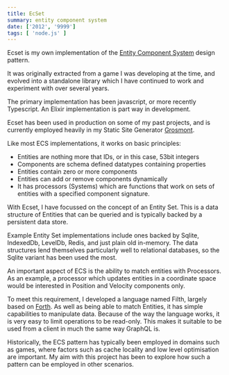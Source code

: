 ```yaml
---
title: EcSet
summary: entity component system
date: ['2012', '9999']
tags: [ 'node.js' ]
---
```



Ecset is my own implementation of the 
[Entity Component System](https://github.com/SanderMertens/ecs-faq#what-is-ecs) 
design pattern.

It was originally extracted from a game I was developing at the time, and evolved into a 
standalone library which I have continued to work and experiment with over several years.

The primary implementation has been javascript, or more recently Typescript. An Elixir 
implementation is part way in development.

Ecset has been used in production on some of my past projects, and is currently employed 
heavily in my Static Site Generator [Grosmont]('./ssg').

Like most ECS implementations, it works on basic principles:

- Entities are nothing more that IDs, or in this case, 53bit integers
- Components are schema defined datatypes containing properties
- Entities contain zero or more components
- Entities can add or remove components dynamically
- It has processors (Systems) which are functions that work on sets of entities with a 
specified component signature.

With Ecset, I have focussed on the concept of an Entity Set. This is a data structure of 
Entities that can be queried and is typically backed by a persistent data store.

Example Entity Set implementations include ones backed by Sqlite, IndexedDb, LevelDb, 
Redis, and just plain old in-memory. The data structures lend themselves particularly well 
to relational databases, so the Sqlite variant has been used the most.


An important aspect of ECS is the ability to match entities with Processors. As an example, 
a processor which updates entities in a coordinate space would be interested in Position 
and Velocity components only.

To meet this requirement, I developed a language named Filth, largely based on 
[Forth](https://en.wikipedia.org/wiki/Forth_(programming_language)). As well as being able
to match Entities, it has simple capabilities to manipulate data.
Because of the way the language works, it is very easy to limit operations to be read-only.
This makes it suitable to be used from a client in much the same way GraphQL is.

Historically, the ECS pattern has typically been employed in domains such as games, where factors 
such as cache locality and low level optimisation are important. My aim with this project has been to 
explore how such a pattern can be employed in other scenarios.

